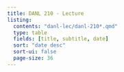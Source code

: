 ```yaml
---
title: DANL 210 - Lecture
listing:
  contents: "danl-lec/danl-210*.qmd"
  type: table
  fields: [title, subtitle, date]
  sort: "date desc"
  sort-ui: false
  page-size: 36
---
```

